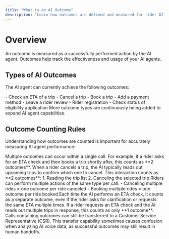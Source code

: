 ```yaml
---
title: "What is an AI Outcome"
description: "Learn how outcomes are defined and measured for rider AI agents, including types of actions and counting rules"
---
```


# Overview

An outcome is measured as a successfully performed action by the AI agent. Outcomes help track the effectiveness and usage of your AI agents.

## Types of AI Outcomes

The AI agent can currently achieve the following outcomes:

<CardGroup cols={2}>
  <Card title="Trip Management">
    - Check an ETA of a trip
    - Cancel a trip
    - Book a trip
  </Card>
  <Card title="Account Services">
    - Add a payment method
    - Leave a rider review
    - Rider registration
    - Check status of eligibility application
  </Card>
</CardGroup>

<Info>
More outcome types are continuously being added to expand AI agent capabilities.
</Info>

## Outcome Counting Rules

Understanding how outcomes are counted is important for accurately measuring AI agent performance:

<Accordion title="Multiple Outcomes Per Call">
Multiple outcomes can occur within a single call. For example, if a rider asks for an ETA check and then books a trip shortly after, this counts as **2 outcomes**.
</Accordion>

<Accordion title="Trip Cancellations">
When a rider cancels a trip, the AI typically reads out upcoming trips to confirm which one to cancel. This interaction counts as **2 outcomes**:
1. Reading the trip list
2. Canceling the selected trip
</Accordion>

<Accordion title="Multiple Actions">
Riders can perform multiple actions of the same type per call:
- Canceling multiple rides = one outcome per ride canceled
- Booking multiple rides = one outcome per ride booked
</Accordion>

<Accordion title="ETA Check Clarifications">
Each time the AI performs an ETA check, it counts as a separate outcome, even if the rider asks for clarification or requests the same ETA multiple times.
</Accordion>

<Accordion title="Single Trip, Multiple Details">
If a rider requests an ETA check and the AI reads out multiple trips in response, this counts as only **1 outcome**.
</Accordion>

<Warning>
Calls containing outcomes can still be transferred to a Customer Service Representative (CSR). This transfer capability sometimes causes confusion when analyzing AI voice data, as successful outcomes may still result in human handoffs.
</Warning>
